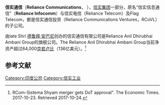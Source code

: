 {{Infobox company
| company_name           = 信实通信<br />Reliance Communications Limited
| company_type           = [[上市公司|上市公司]]<br /> {{BSE|532712}}
| company_logo           = 
| company_slogan         =
| foundation             = 2004
| founder                = [[德鲁拜·安巴尼|德鲁拜·安巴尼]]（Dhirubhai Ambani）
| location               = [[印度|印度]][[马哈拉施特拉邦|马哈拉施特拉邦]][[新孟買|新孟買]]
| area_served            =
| key_people             = '''[[安尼尔·安巴尼|安尼尔·安巴尼]]'''<br /><small>([[主席|主席]])</small><br />'''Satish Seth'''<br /><small>([[首席执行官|首席执行官]])
| industry               = [[电信|电信]]
| products               = [[无线|无线]]<br />[[电话|电话]]<br />[[互联网|互联网]]<br />[[电视|电视]]<br />数据卡<br />Recharge Vouchers<br />VC
| owner                  =
| parent                 = {{le|信實集團|Reliance Group}}
| num_employees          =  31,884 <small>(2009)</small>
| revenue                = {{INRConvert|22948|c}} <small>(2009)</small>
| operating_income       = {{INRConvert|9305|c}} <small>(2009)</small>
| net_income             = {{INRConvert|6045|c}} <small>(2009)</small>
| assets                 = {{INRConvert|102207|c}} <small>(2009)</small>
| equity                 = {{INRConvert|1032|c}} <small>(2009)</small>
| subsid                 = [[Reliance_Telecom_Limited|Reliance Telecom Limited]] <br /> [[Reliance_Globalcom_Limited|Reliance Globalcom Limited]] <br /> [[Reliance_Tech_Services|Reliance Tech Services]] <br /> [[Reliance_Communications_Infrastructure_Limited|Reliance Communications Infrastructure Limited]] (RCIL)<br />[[Reliance_Big_TV_Limited|Reliance Big TV Limited]] <br />[[Reliance_Infratel_Limited|Reliance Infratel Limited]]
| homepage               = [http://www.rcom.co.in Rcom.co.in]
}}

'''信实通信'''（'''Reliance Communications'''， {{bse|532712}}），[[信实集团|信实集团]]一部分，原名“信实信息通信”（'''Reliance Infocomm'''）与信实电信（Reliance Telecom）及Flag Telecom，都是信实通信投资（Reliance Communications Ventures，RCoVL）的子公司。

由late Shri [[德鲁拜·安巴尼|德鲁拜·安巴尼]]创办的信实通信有限公司是Reliance Anil Dhirubhai Ambani Group的旗舰公司。The Reliance Anil Dhirubhai Ambani Group当前净资产超过64,000[[克若|克若]][[卢比|卢比]]（136亿美元）。<ref>RCom-Sistema Shyam merger gets DoT approval". The Economic Times. 2017-10-23. Retrieved 2017-10-24.</ref>

==参考文献==
{{reflist}}

{{主要电信公司}}
{{Authority control}}

[[Category:印度公司|Category:印度公司]]
[[Category:信实工业|Category:信实工业]]